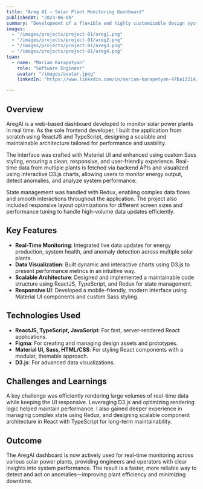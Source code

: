 ---
title: "Areg AI – Solar Plant Monitoring Dashboard"
publishedAt: "2023-06-08"
summary: "Development of a flexible and highly customizable design system using Next.js for front-end and Figma for design collaboration."
images:
  - "/images/projects/project-01/areg1.png"
  - "/images/projects/project-01/areg2.png"
  - "/images/projects/project-01/areg3.png"
  - "/images/projects/project-01/areg4.png"
team:
  - name: "Mariam Karapetyan"
    role: "Software Engineer"
    avatar: "/images/avatar.jpeg"
    linkedIn: "https://www.linkedin.com/in/mariam-karapetyan-47ba13214/"

---

## Overview

AregAI is a web-based dashboard developed to monitor solar power plants in real time. As the sole frontend developer, I built the application from scratch using ReactJS and TypeScript, designing a scalable and maintainable architecture tailored for performance and usability.

The interface was crafted with Material UI and enhanced using custom Sass styling, ensuring a clean, responsive, and user-friendly experience. Real-time data from multiple plants is fetched via backend APIs and visualized using interactive D3.js charts, allowing users to monitor energy output, detect anomalies, and analyze system performance.

State management was handled with Redux, enabling complex data flows and smooth interactions throughout the application. The project also included responsive layout optimizations for different screen sizes and performance tuning to handle high-volume data updates efficiently.
## Key Features

- **Real-Time Monitoring**: Integrated live data updates for energy production, system health, and anomaly detection across multiple solar plants.
- **Data Visualization**: Built dynamic and interactive charts using D3.js to present performance metrics in an intuitive way.
- **Scalable Architecture**: Designed and implemented a maintainable code structure using ReactJS, TypeScript, and Redux for state management.
- **Responsive UI**: Developed a mobile-friendly, modern interface using Material UI components and custom Sass styling.
## Technologies Used

- **ReactJS, TypeScript, JavaScript**: For fast, server-rendered React applications.
- **Figma**: For creating and managing design assets and prototypes.
- **Material UI, Sass, HTML/CSS**: For styling React components with a modular, themable approach.
- **D3.js**: For advanced data visualizations.

## Challenges and Learnings

A key challenge was efficiently rendering large volumes of real-time data while keeping the UI responsive. Leveraging D3.js and optimizing rendering logic helped maintain performance. I also gained deeper experience in managing complex state using Redux, and designing scalable component architecture in React with TypeScript for long-term maintainability.

## Outcome

The AregAI dashboard is now actively used for real-time monitoring across various solar power plants, providing engineers and operators with clear insights into system performance. The result is a faster, more reliable way to detect and act on anomalies—improving plant efficiency and minimizing downtime.
